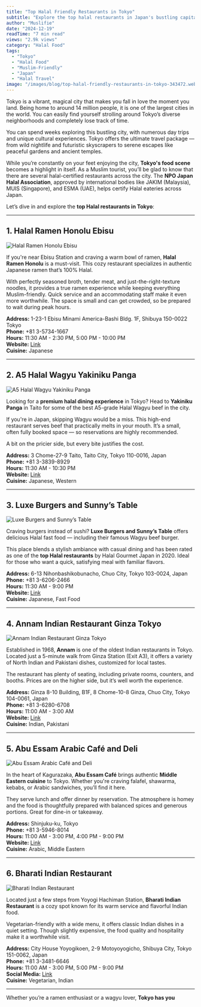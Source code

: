 ```yaml
---
title: "Top Halal Friendly Restaurants in Tokyo"
subtitle: "Explore the top halal restaurants in Japan's bustling capital — from ramen to wagyu and falafel"
author: "Muslifie"
date: "2024-12-19"
readTime: "7 min read"
views: "2.9k views"
category: "Halal Food"
tags:
  - "Tokyo"
  - "Halal Food"
  - "Muslim-Friendly"
  - "Japan"
  - "Halal Travel"
image: "/images/blog/top-halal-friendly-restaurants-in-tokyo-343472.webp"
---
```


Tokyo is a vibrant, magical city that makes you fall in love the moment you land. Being home to around 14 million people, it is one of the largest cities in the world. You can easily find yourself strolling around Tokyo’s diverse neighborhoods and completely lose track of time.

You can spend weeks exploring this bustling city, with numerous day trips and unique cultural experiences. Tokyo offers the ultimate travel package — from wild nightlife and futuristic skyscrapers to serene escapes like peaceful gardens and ancient temples.

While you’re constantly on your feet enjoying the city, **Tokyo's food scene** becomes a highlight in itself. As a Muslim tourist, you’ll be glad to know that there are several halal-certified restaurants across the city. The **NPO Japan Halal Association**, approved by international bodies like JAKIM (Malaysia), MUIS (Singapore), and ESMA (UAE), helps certify Halal eateries across Japan.

Let’s dive in and explore the **top Halal restaurants in Tokyo**:

---

## 1. Halal Ramen Honolu Ebisu

![Halal Ramen Honolu Ebisu](/images/blog/pexels-catscoming-1395319_600x600.webp)

If you're near Ebisu Station and craving a warm bowl of ramen, **Halal Ramen Honolu** is a must-visit. This cozy restaurant specializes in authentic Japanese ramen that’s 100% Halal.

With perfectly seasoned broth, tender meat, and just-the-right-texture noodles, it provides a true ramen experience while keeping everything Muslim-friendly. Quick service and an accommodating staff make it even more worthwhile. The space is small and can get crowded, so be prepared to wait during peak hours.

**Address:** 1-23-1 Ebisu Minami America-Bashi Bldg. 1F, Shibuya 150-0022 Tokyo  
**Phone:** +81 3-5734-1667  
**Hours:** 11:30 AM - 2:30 PM, 5:00 PM - 10:00 PM  
**Website:** [Link](http://halalramen-honolu.net/)  
**Cuisine:** Japanese

---

## 2. A5 Halal Wagyu Yakiniku Panga

![A5 Halal Wagyu Yakiniku Panga](/images/blog/pexels-hasan-kurt-154798938-10749578_600x600.webp)

Looking for a **premium halal dining experience** in Tokyo? Head to **Yakiniku Panga** in Taito for some of the best A5-grade Halal Wagyu beef in the city.

If you're in Japan, skipping Wagyu would be a miss. This high-end restaurant serves beef that practically melts in your mouth. It’s a small, often fully booked space — so reservations are highly recommended.

A bit on the pricier side, but every bite justifies the cost.

**Address:** 3 Chome-27-9 Taito, Taito City, Tokyo 110-0016, Japan  
**Phone:** +81 3-3839-8929  
**Hours:** 11:30 AM - 10:30 PM  
**Website:** [Link](http://www.wagyu-panga.jp/menu.html)  
**Cuisine:** Japanese, Western

---

## 3. Luxe Burgers and Sunny’s Table

![Luxe Burgers and Sunny’s Table](/images/blog/pexels-jonathanborba-2983101_600x600.webp)

Craving burgers instead of sushi? **Luxe Burgers and Sunny’s Table** offers delicious Halal fast food — including their famous Wagyu beef burger.

This place blends a stylish ambiance with casual dining and has been rated as one of the **top Halal restaurants** by Halal Gourmet Japan in 2020. Ideal for those who want a quick, satisfying meal with familiar flavors.

**Address:** 6-13 Nihonbashikobunacho, Chuo City, Tokyo 103-0024, Japan  
**Phone:** +81 3-6206-2466  
**Hours:** 11:30 AM - 9:00 PM  
**Website:** [Link](https://luxe-burgers.com/halal/)  
**Cuisine:** Japanese, Fast Food

---

## 4. Annam Indian Restaurant Ginza Tokyo

![Annam Indian Restaurant Ginza Tokyo](/images/blog/pexels-chanwalrus-958545_600x600.webp)

Established in 1968, **Annam** is one of the oldest Indian restaurants in Tokyo. Located just a 5-minute walk from Ginza Station (Exit A3), it offers a variety of North Indian and Pakistani dishes, customized for local tastes.

The restaurant has plenty of seating, including private rooms, counters, and booths. Prices are on the higher side, but it’s well worth the experience.

**Address:** Ginza 8-10 Building, B1F, 8 Chome-10-8 Ginza, Chuo City, Tokyo 104-0061, Japan  
**Phone:** +81 3-6280-6708  
**Hours:** 11:00 AM - 3:00 AM  
**Website:** [Link](https://annam-indian-restaurannt.owst.jp/)  
**Cuisine:** Indian, Pakistani

---

## 5. Abu Essam Arabic Café and Deli

![Abu Essam Arabic Café and Deli](/images/blog/pexels-shameel-mukkath-3421394-5175623_600x600.webp)

In the heart of Kagurazaka, **Abu Essam Café** brings authentic **Middle Eastern cuisine** to Tokyo. Whether you're craving falafel, shawarma, kebabs, or Arabic sandwiches, you’ll find it here.

They serve lunch and offer dinner by reservation. The atmosphere is homey and the food is thoughtfully prepared with balanced spices and generous portions. Great for dine-in or takeaway.

**Address:** Shinjuku-ku, Tokyo  
**Phone:** +81 3-5946-8014  
**Hours:** 11:00 AM - 3:00 PM, 4:00 PM - 9:00 PM  
**Website:** [Link](https://abuessam.jp/)  
**Cuisine:** Arabic, Middle Eastern

---

## 6. Bharati Indian Restaurant

![Bharati Indian Restaurant](/images/blog/pexels-marvin-ozz-1297854-2474661_1_600x600.webp)

Located just a few steps from Yoyogi Hachiman Station, **Bharati Indian Restaurant** is a cozy spot known for its warm service and flavorful Indian food.

Vegetarian-friendly with a wide menu, it offers classic Indian dishes in a quiet setting. Though slightly expensive, the food quality and hospitality make it a worthwhile visit.

**Address:** City House Yoyogikoen, 2-9 Motoyoyogicho, Shibuya City, Tokyo 151-0062, Japan  
**Phone:** +81 3-3481-6646  
**Hours:** 11:00 AM - 3:00 PM, 5:00 PM - 9:00 PM  
**Social Media:** [Link](https://www.instagram.com/bharati.yoyogi/p/DByWRKXSd2h/)  
**Cuisine:** Vegetarian, Indian

---

Whether you’re a ramen enthusiast or a wagyu lover, **Tokyo has you**
